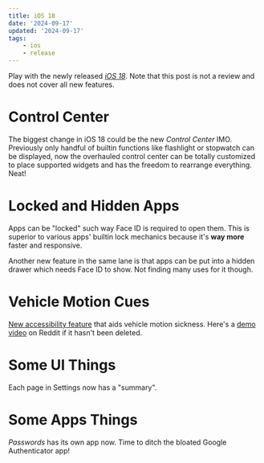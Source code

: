 ```yaml
---
title: iOS 18
date: '2024-09-17'
updated: '2024-09-17'
tags:
    - ios
    - release
---
```


Play with the newly released [*iOS 18*](https://www.apple.com/ios/ios-18/). Note that this post is not a review and does not cover all new features.


# Control Center

The biggest change in iOS 18 could be the new *Control Center* IMO. Previously only handful of builtin functions like flashlight or stopwatch can be displayed, now the overhauled control center can be totally customized to place supported widgets and has the freedom to rearrange everything. Neat!

<div class="grid grid-cols-2 lg:grid-cols-3 gap-2">
    <comp.Pic
        src="./control_center.avif"
        alt="ios 18 control center"
        caption="Fresh new control center"
    />
    <comp.Pic
        src="./control_center_scrollable.avif"
        alt="ios 18 control center with pages"
        caption="Scrollable pages"
    />
    <comp.Pic
        src="./control_center_edit_mode.avif"
        alt="ios 18 control center in edit mode"
        title="Nice beans"
        caption="Edit mode"
    />
</div>


# Locked and Hidden Apps

Apps can be "locked" such way Face ID is required to open them. This is superior to various apps' builtin lock mechanics because it's **way more** faster and responsive.

<div class="grid grid-cols-2 lg:grid-cols-3 gap-2">
    <comp.Pic
        src="./require_face_id.avif"
        alt="ios 18 enable require Face ID"
        caption="Enable &quot;Require Face ID&quot; on Journal app"
    />
    <comp.Pic
        src="./face_id_landing.avif"
        alt="ios 18 locked app landing"
        caption="The landing page"
    />
</div>

Another new feature in the same lane is that apps can be put into a hidden drawer which needs Face ID to show. Not finding many uses for it though.

<div class="grid grid-cols-2 lg:grid-cols-3 gap-2">
    <comp.Pic
        src="./hide_app.avif"
        alt="ios 18 hide app"
        caption="Hide app by using the second option"
    />
    <comp.Pic
        src="./hidden_drawer.avif"
        alt="ios 18 hidden app drawer in locked state"
        caption="Drawer for hidden apps (locked)"
    />
    <comp.Pic
        src="./hidden_drawer_unlocked.avif"
        alt="ios 18 hidden app drawer in unlocked state"
        caption="Drawer for hidden apps (unlocked)"
    />
</div>


# Vehicle Motion Cues

[New accessibility feature](https://www.apple.com/newsroom/2024/05/apple-announces-new-accessibility-features-including-eye-tracking/) that aids vehicle motion sickness. Here's a [demo video](https://www.reddit.com/r/iOSBeta/comments/1dcxt65/ios_18_db1_vehicle_motion_cues_in_action/) on Reddit if it hasn't been deleted.

<div class="grid grid-cols-2 lg:grid-cols-3 gap-2">
    <comp.Pic
        src="./motion_cue_toggle.avif"
        alt="ios 18 motion cue toggle"
        caption="Options to toggle Vehicle Motion Cues"
    />
    <comp.Pic
        src="./motion_cue_enabled.avif"
        alt="ios 18 motion cue enabled"
        caption="Motion Cues enabled. Notice those dots"
    />
</div>


# Some UI Things

Each page in Settings now has a "summary".

<div class="max-w-[40%]">
    <comp.Pic
        src="./settings_summary.avif"
        alt="ios 18 settings pages with summary"
        caption="Summary on top"
    />
</div>


# Some Apps Things

*Passwords* has its own app now. Time to ditch the bloated Google Authenticator app!

<div class="max-w-[40%]">
    <comp.Pic
        src="./password_app.avif"
        alt="ios 18 passwords app"
        caption="The new Passwords app"
    />
</div>